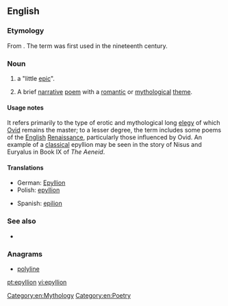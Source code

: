 ==English==

===Etymology===
From {{etyl|grc|en}} {{m|grc|ἐπύλλιον}}. The term was first used in the nineteenth century.

===Noun===
{{en-noun|epyllia|s}}

# {{label|en|literary}} a "little [[epic]]".
# {{label|en|literary}} A brief [[narrative]] [[poem]] with a [[romantic]] or [[mythological]] [[theme]].

====Usage notes====
It refers primarily to the type of erotic and mythological long [[elegy]] of which [[Ovid]] remains the master; to a lesser degree, the term includes some poems of the [[English]] [[Renaissance]], particularly those influenced by Ovid. An example of a [[classical]] epyllion may be seen in the story of Nisus and Euryalus in Book IX of ''The Aeneid''.

====Translations====
{{trans-top|little epic poem}}
* German: [[Epyllion#German|Epyllion]]
* Polish: [[epyllion#Polish|epyllion]]
{{trans-mid}}
* Spanish: [[epilion#Spanish|epilion]]
{{trans-bottom}}

===See also===
* {{pedia|Epic poetry}}

===Anagrams===
* [[polyline#English|polyline]]

[[Category:en:Mythology]]
[[Category:en:Poetry]]

[[pt:epyllion]]
[[vi:epyllion]]